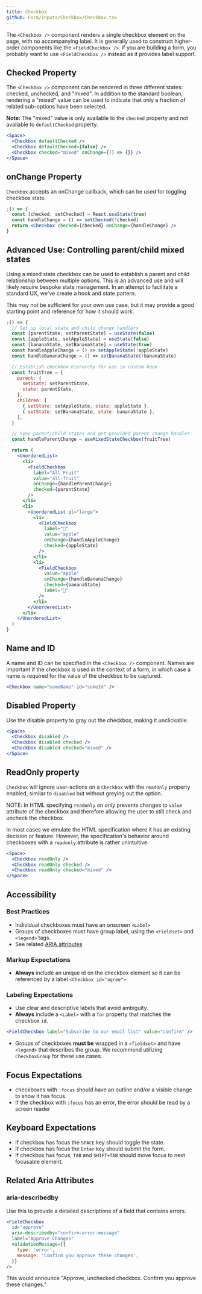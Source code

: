```yaml
---
title: Checkbox
github: Form/Inputs/Checkbox/Checkbox.tsx
---
```


The `<Checkbox />` component renders a single checkbox element on the page, with no accompanying label. It is generally used to construct higher-order components like the `<FieldCheckbox />`. If you are building a form, you probably want to use `<FieldCheckbox />` instead as it provides label support.

## Checked Property

The `<Checkbox />` component can be rendered in three different states: checked, unchecked, and "mixed". In addition to the standard boolean, rendering a "mixed" value can be used to indicate that only a fraction of related sub-options have been selected.

**Note:** The "mixed" value is only available to the `checked` property and not available to `defaultChecked` property.

```jsx
<Space>
  <Checkbox defaultChecked />
  <Checkbox defaultChecked={false} />
  <Checkbox checked="mixed" onChange={() => {}} />
</Space>
```

## onChange Property

`Checkbox` accepts an onChange callback, which can be used for toggling checkbox state.

```jsx
;() => {
  const [checked, setChecked] = React.useState(true)
  const handleChange = () => setChecked(!checked)
  return <Checkbox checked={checked} onChange={handleChange} />
}
```

## Advanced Use: Controlling parent/child mixed states

Using a mixed state checkbox can be used to establish a parent and child relationship between multiple options. This is an advanced use and will likely require bespoke state management. In an attempt to facilitate a standard UX, we've create a hook and state pattern.

This may not be sufficient for your own use case, but it may provide a good starting point and reference for how it should work.

```jsx
;() => {
  // Set up local state and child change handlers
  const [parentState, setParentState] = useState(false)
  const [appleState, setAppleState] = useState(false)
  const [bananaState, setBananaState] = useState(true)
  const handleAppleChange = () => setAppleState(!appleState)
  const handleBananaChange = () => setBananaState(!bananaState)

  // Establish checkbox hierarchy for use in custom hook
  const fruitTree = {
    parent: {
      setState: setParentState,
      state: parentState,
    },
    children: [
      { setState: setAppleState, state: appleState },
      { setState: setBananaState, state: bananaState },
    ],
  }

  // Sync parent/child states and get provided parent change handler
  const handleParentChange = useMixedStateCheckbox(fruitTree)

  return (
    <UnorderedList>
      <li>
        <FieldCheckbox
          label="All Fruit"
          value="all-fruit"
          onChange={handleParentChange}
          checked={parentState}
        />
      </li>
      <li>
        <UnorderedList pl="large">
          <li>
            <FieldCheckbox
              label="🍏"
              value="apple"
              onChange={handleAppleChange}
              checked={appleState}
            />
          </li>
          <li>
            <FieldCheckbox
              value="apple"
              onChange={handleBananaChange}
              checked={bananaState}
              label="🍌"
            />
          </li>
        </UnorderedList>
      </li>
    </UnorderedList>
  )
}
```

## Name and ID

A name and ID can be specified in the `<Checkbox />` component. Names are important if the checkbox is used in the context of a form, in which case a name is required for the value of the checkbox to be captured.

```jsx
<Checkbox name="someName" id="someId" />
```

## Disabled Property

Use the disable property to gray out the checkbox, making it unclickable.

```jsx
<Space>
  <Checkbox disabled />
  <Checkbox disabled checked />
  <Checkbox disabled checked="mixed" />
</Space>
```

## ReadOnly property

`Checkbox` will ignore user-actions on a `Checkbox` with the `readOnly` property enabled, similar to `disabled` but without greying out the option.

NOTE: In HTML specifying `readonly` on _only_ prevents changes to `value` attribute of the checkbox and therefore allowing the user to still check and uncheck the checkbox.

In most cases we emulate the HTML specification where it has an existing decision or feature. However, the specification's behavior around checkboxes with a `readonly` attribute is rather unintuitive.

```jsx
<Space>
  <Checkbox readOnly />
  <Checkbox readOnly checked />
  <Checkbox readOnly checked="mixed" />
</Space>
```

## Accessibility

### Best Practices

- Individual checkboxes must have an onscreen `<Label>`
- Groups of checkboxes must have group label, using the `<Fieldset>` and `<legend>` tags.
- See related [ARIA attributes](#related-aria-attributes)

### Markup Expectations

- **Always** include an unique id on the checkbox element so it can be referenced by a label `<Checkbox id="agree">`

### Labeling Expectations

- Use clear and descriptive labels that avoid ambiguity.
- **Always** include a `<Label>` with a `for` property that matches the checkbox `id`.

```jsx
<FieldCheckbox label="Subscribe to our email list" value="confirm" />
```

- Groups of checkboxes **must be** wrapped in a `<fieldset>` and have `<legend>` that describes the group. We recommend utilizing `CheckboxGroup` for these use cases.

## Focus Expectations

- checkboxes with `:focus` should have an outline and/or a visible change to show it has focus.
- If the checkbox with `:focus` has an error, the error should be read by a screen reader

## Keyboard Expectations

- If checkbox has focus the `SPACE` key should toggle the state.
- If checkbox has focus the `Enter` key should submit the form.
- If checkbox has focus, `TAB` and `SHIFT+TAB` should move focus to next focusable element.

## Related Aria Attributes

### aria-describedby

Use this to provide a detailed descriptions of a field that contains errors.

```jsx
<FieldCheckbox
  id="approve"
  aria-describedby="confirm-error-message"
  label="Approve Changes"
  validationMessage={{
    type: 'error',
    message: 'Confirm you approve these changes',
  }}
/>
```

This would announce "Approve, unchecked checkbox. Confirm you approve these changes."
